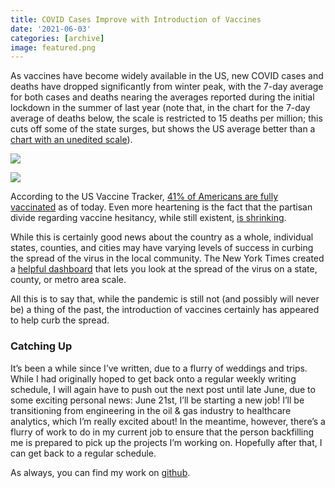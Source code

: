 ```yaml
---
title: COVID Cases Improve with Introduction of Vaccines
date: '2021-06-03'
categories: [archive]
image: featured.png
---
```


As vaccines have become widely available in the US, new COVID cases and deaths have dropped significantly from winter peak, with the 7-day average for both cases and deaths nearing the averages reported during the initial lockdown in the summer of last year (note that, in the chart for the 7-day average of deaths below,  the scale is restricted to 15 deaths per million; this cuts off some of the state surges, but shows the US average better than a [chart with an unedited scale](https://github.com/markjrieke/thedatadiary/raw/main/2021.05.30-COVID/p3.png)).

![](pics/plot_01.png)

![](pics/plot_03.png)

According to the US Vaccine Tracker, [41% of Americans are fully vaccinated](https://twitter.com/USVaccineCount) as of today. Even more heartening is the fact that the partisan divide regarding vaccine hesitancy, while still existent, [is shrinking](https://twitter.com/gelliottmorris/status/1397579777448550404). 

While this is certainly good news about the country as a whole, individual states, counties, and cities may have varying levels of success in curbing the spread of the virus in the local community. The New York Times created a [helpful dashboard](https://www.nytimes.com/interactive/2021/us/covid-cases-deaths-tracker.html) that lets you look at the spread of the virus on a state, county, or metro area scale. 

All this is to say that, while the pandemic is still not (and possibly will never be) a thing of the past, the introduction of vaccines certainly has appeared to help curb the spread.

### Catching Up

It’s been a while since I’ve written, due to a flurry of weddings and trips. While I had originally hoped to get back onto a regular weekly writing schedule, I will again have to push out the next post until late June, due to some exciting personal news: June 21st, I’ll be starting a new job! I’ll be transitioning from engineering in the oil & gas industry to healthcare analytics, which I’m really excited about! In the meantime, however, there’s a flurry of work to do in my current job to ensure that the person backfilling me is prepared to pick up the projects I’m working on. Hopefully after that, I can get back to a regular schedule.

As always, you can find my work on [github](https://github.com/markjrieke/thedatadiary/tree/main/2021.05.30-COVID).
